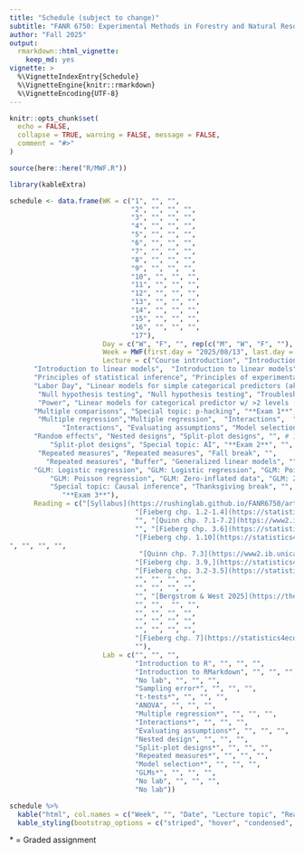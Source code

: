 ```yaml
---
title: "Schedule (subject to change)"
subtitle: "FANR 6750: Experimental Methods in Forestry and Natural Resources Research"
author: "Fall 2025"
output: 
  rmarkdown::html_vignette:
    keep_md: yes
vignette: >
  %\VignetteIndexEntry{Schedule}
  %\VignetteEngine{knitr::rmarkdown}
  %\VignetteEncoding{UTF-8}
---
```


```r
knitr::opts_chunk$set(
  echo = FALSE,
  collapse = TRUE, warning = FALSE, message = FALSE,
  comment = "#>"
)

source(here::here("R/MWF.R"))
```


```r
library(kableExtra)

schedule <- data.frame(WK = c("1", "", "", 
                              "2", "", "", "",
                              "3", "", "", "", 
                              "4", "", "", "",
                              "5", "", "", "", 
                              "6", "", "", "", 
                              "7", "", "", "", 
                              "8", "", "", "",
                              "9", "", "", "", 
                              "10", "", "", "", 
                              "11", "", "", "", 
                              "12", "", "", "",
                              "13", "", "", "", 
                              "14", "", "", "", 
                              "15", "", "", "", 
                              "16", "", "", "", 
                              "17"),
                       Day = c("W", "F", "", rep(c("M", "W", "F", ""), 15), "M"),
                       Week = MWF(first.day = "2025/08/13", last.day = "2025/12/02"),
                       Lecture = c("Course introduction", "Introduction to statistics", "", #1
      "Introduction to linear models",  "Introduction to linear models", "Principles of statistical inference", "",#2
      "Principles of statistical inference", "Principles of experimental design", "Principles of experimental design", "", #3
      "Labor Day", "Linear models for simple categorical predictors (aka t-test)", "Linear models for simple categorical predictors (aka t-test)", "", # 4
       "Null hypothesis testing", "Null hypothesis testing", "Troubleshooting R workshop", "", #5
       "Power", "Linear models for categorical predictor w/ >2 levels (aka ANOVA)", "Linear models for categorical predictor w/ >2 levels (aka ANOVA)", "", #6
      "Multiple comparisons", "Special topic: p-hacking", "**Exam 1**",  "", #7
       "Multiple regression","Multiple regression",  "Interactions",  "", #8 
             "Interactions", "Evaluating assumptions", "Model selection",  "", #9
      "Random effects", "Nested designs", "Split-plot designs", "", # 10
          "Split-plot designs", "Special topic: AI", "**Exam 2**", "", #11
       "Repeated measures", "Repeated measures", "Fall break", "",
         "Repeated measures", "Buffer", "Generalized linear models", "", #13 
      "GLM: Logistic regression", "GLM: Logistic regression", "GLM: Poisson regression", "", #14
          "GLM: Poisson regression", "GLM: Zero-inflated data", "GLM: Zero-inflated data", "", #15
          "Special topic: Causal inference", "Thanksgiving break", "", "", #16
             "**Exam 3**"), 
      Reading = c("[Syllabus](https://rushinglab.github.io/FANR6750/articles/syllabus.html)", "[Quinn chp. 1](https://www2.ib.unicamp.br/profs/fsantos/apostilas/Quinn%20&%20Keough.pdf#page=21.08)", "",
                               "[Fieberg chp. 1.2-1.4](https://statistics4ecologists-v3.netlify.app/01-linearregression)", "", "[Feiberg chp. 1.6-1.8](https://statistics4ecologists-v3.netlify.app/01-linearregression#sec-sampdist)", "",
                               "", "[Quinn chp. 7.1-7.2](https://www2.ib.unicamp.br/profs/fsantos/apostilas/Quinn%20&%20Keough.pdf#page=175.08)", "", "",
                               "", "[Fieberg chp. 3.6](https://statistics4ecologists-v3.netlify.app/03-multipleregression#categorical-predictors)", "", "",
                               "[Fieberg chp. 1.10](https://statistics4ecologists-v3.netlify.app/01-linearregression#hypothesis-tests-and-p-values)
", "", "", "",
                                "[Quinn chp. 7.3](https://www2.ib.unicamp.br/profs/fsantos/apostilas/Quinn%20&%20Keough.pdf#page=175.08)", "[Fieberg chp. 3.7](https://statistics4ecologists-v3.netlify.app/03-multipleregression#sec-ancova)", "", "",
                               "[Fieberg chp. 3.9,](https://statistics4ecologists-v3.netlify.app/03-multipleregression#pairwise-comparisons) [3.12](https://statistics4ecologists-v3.netlify.app/03-multipleregression#sec-contrasts)", "[Fraser et al. 2018](https://journals.plos.org/plosone/article?id=10.1371/journal.pone.0200303)", "", "",
                               "[Fieberg chp. 3.2-3.5](https://statistics4ecologists-v3.netlify.app/03-multipleregression#introduction-to-multiple-regression)", "", "[Fieberg chp. 3.8](https://statistics4ecologists-v3.netlify.app/03-multipleregression#models-with-interactions)", "",
                               "", "", "", "",
                               "", "", "", "",
                               "", "[Bergstrom & West 2025](https://thebullshitmachines.com/table-of-contents/index.html)", "", "",
                               "", "",  "", "",
                               "", "", "", "",
                               "", "", "", "",
                               "", "", "", "",
                               "[Fieberg chp. 7](https://statistics4ecologists-v3.netlify.app/07-causalnetworks)", "", "", "",
                               ""),
                       Lab = c("", "", "",
                               "Introduction to R", "", "", "",
                               "Introduction to RMarkdown", "", "", "",
                               "No lab", "", "", "",
                               "Sampling error*", "", "", "",
                               "t-tests*", "", "", "",
                               "ANOVA", "", "", "",
                               "Multiple regression*", "", "", "",
                               "Interactions*", "", "", "",
                               "Evaluating assumptions*", "", "", "",
                               "Nested design", "", "", "",
                               "Split-plot designs*", "", "", "",
                               "Repeated measures*", "", "", "",
                               "Model selection*", "", "", "",
                               "GLMs*", "", "", "",
                               "No lab", "", "", "",
                               "No lab"))

schedule %>%
  kable("html", col.names = c("Week", "", "Date", "Lecture topic", "Reading", "Lab Topic"), align = 'c') %>%
  kable_styling(bootstrap_options = c("striped", "hover", "condensed", "responsive"), full_width = TRUE)

```

\* = Graded assignment

